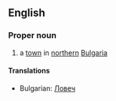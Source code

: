 ==English==

===Proper noun===

# a [[town]] in [[northern]] [[Bulgaria]]

====Translations====

*Bulgarian: [[Ловеч]]